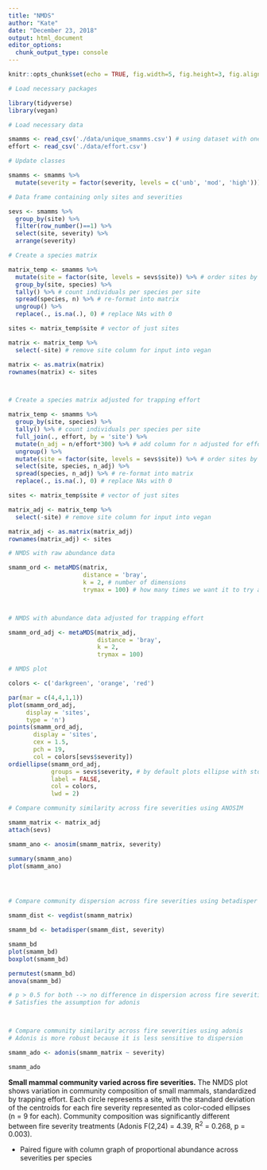 ```yaml
---
title: "NMDS"
author: "Kate"
date: "December 23, 2018"
output: html_document
editor_options: 
  chunk_output_type: console
---
```


```r
knitr::opts_chunk$set(echo = TRUE, fig.width=5, fig.height=3, fig.align='center')
```


```r

# Load necessary packages

library(tidyverse)
library(vegan)

# Load necessary data

smamms <- read_csv('./data/unique_smamms.csv') # using dataset with one row per unique individual
effort <- read_csv('./data/effort.csv')

```


```r

# Update classes

smamms <- smamms %>% 
  mutate(severity = factor(severity, levels = c('unb', 'mod', 'high')))

# Data frame containing only sites and severities

sevs <- smamms %>% 
  group_by(site) %>% 
  filter(row_number()==1) %>% 
  select(site, severity) %>% 
  arrange(severity)

```


```r

# Create a species matrix

matrix_temp <- smamms %>% 
  mutate(site = factor(site, levels = sevs$site)) %>% # order sites by severity
  group_by(site, species) %>% 
  tally() %>% # count individuals per species per site
  spread(species, n) %>% # re-format into matrix
  ungroup() %>% 
  replace(., is.na(.), 0) # replace NAs with 0

sites <- matrix_temp$site # vector of just sites

matrix <- matrix_temp %>% 
  select(-site) # remove site column for input into vegan

matrix <- as.matrix(matrix)
rownames(matrix) <- sites



# Create a species matrix adjusted for trapping effort

matrix_temp <- smamms %>% 
  group_by(site, species) %>% 
  tally() %>% # count individuals per species per site
  full_join(., effort, by = 'site') %>% 
  mutate(n_adj = n/effort*300) %>% # add column for n adjusted for effort
  ungroup() %>% 
  mutate(site = factor(site, levels = sevs$site)) %>% # order sites by severity  
  select(site, species, n_adj) %>% 
  spread(species, n_adj) %>% # re-format into matrix
  replace(., is.na(.), 0) # replace NAs with 0

sites <- matrix_temp$site # vector of just sites

matrix_adj <- matrix_temp %>% 
  select(-site) # remove site column for input into vegan

matrix_adj <- as.matrix(matrix_adj)
rownames(matrix_adj) <- sites

```


```r

# NMDS with raw abundance data

smamm_ord <- metaMDS(matrix,
                     distance = 'bray',
                     k = 2, # number of dimensions
                     trymax = 100) # how many times we want it to try a random start



# NMDS with abundance data adjusted for trapping effort

smamm_ord_adj <- metaMDS(matrix_adj,
                         distance = 'bray',
                         k = 2,
                         trymax = 100)


```


```r

# NMDS plot

colors <- c('darkgreen', 'orange', 'red')

par(mar = c(4,4,1,1))
plot(smamm_ord_adj,
     display = 'sites',
     type = 'n')
points(smamm_ord_adj,
       display = 'sites',
       cex = 1.5,
       pch = 19,
       col = colors[sevs$severity])
ordiellipse(smamm_ord_adj,
            groups = sevs$severity, # by default plots ellipse with std error around centroids
            label = FALSE,
            col = colors,
            lwd = 2)

```


```r

# Compare community similarity across fire severities using ANOSIM

smamm_matrix <- matrix_adj
attach(sevs)

smamm_ano <- anosim(smamm_matrix, severity)

summary(smamm_ano)
plot(smamm_ano)




# Compare community dispersion across fire severities using betadisper

smamm_dist <- vegdist(smamm_matrix)

smamm_bd <- betadisper(smamm_dist, severity)

smamm_bd
plot(smamm_bd)
boxplot(smamm_bd)

permutest(smamm_bd)
anova(smamm_bd)

# p > 0.5 for both --> no difference in dispersion across fire severities
# Satisfies the assumption for adonis



# Compare community similarity across fire severities using adonis
# Adonis is more robust because it is less sensitive to dispersion

smamm_ado <- adonis(smamm_matrix ~ severity)

smamm_ado

```

**Small mammal community varied across fire severities.**  The NMDS plot shows variation in community composition of small mammals, standardized by trapping effort. Each circle represents a site, with the standard deviation of the centroids for each fire severity represented as color-coded ellipses (n = 9 for each). Community composition was significantly different between fire severity treatments (Adonis F(2,24) = 4.39, R^2^ = 0.268, p = 0.003).

- Paired figure with column graph of proportional abundance across severities per species